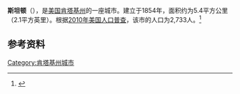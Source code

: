 {{Infobox City 
|chinese_name = 斯坦顿
|official_name = Stanton
|image_flag = 
|image_seal = 
|image_skyline = 
|image_map = KYMap-doton-Stanton.PNG
|map_caption =
|subdivision_type = [[國家|國家]]
|subdivision_name = {{USA}}
|leader_title = 
|leader_name = 
|subdivision_type1 = [[美國行政區劃|州]]
|subdivision_name1 = [[肯塔基州|肯塔基州]]
|subdivision_type2 = [[肯塔基州行政区划|县]]
|subdivision_name2 = Powell
|found_title            = 正式立市
|found_date             = 1854年
|area_total = 5.4
|area_land = 
|area_water = 
|population_as_of = 2010
|population_total = 2,733
|population_density = 
|timezone = 
|utc_offset = 
|timezone_DST = 
|utc_offset_DST = 
}}

'''斯坦顿'''（{{lang-en|'''Stanton'''}}），是[[美国|美国]][[肯塔基州|肯塔基州]]的一座城市。建立于1854年，面积约为5.4平方公里（2.1平方英里）。根据[[2010年美国人口普查|2010年美国人口普查]]，该市的人口为2,733人。<ref name=census>{{cite web |url = http://www.census.gov/prod/www/abs/decennial/ |title = Census of Population and Housing |publisher = U.S. Census Bureau |accessdate = November 18, 2011 |archive-url = https://web.archive.org/web/20060208103743/http://www.census.gov/prod/www/abs/decennial/ |archive-date = 2006-02-08 |dead-url = yes }}</ref>

== 参考资料 ==
{{reflist}}

[[Category:肯塔基州城市|Category:肯塔基州城市]]


{{Kentucky-stub}}